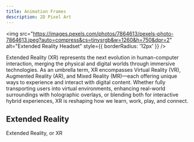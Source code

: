 ```yaml
---
title: Animation Frames
description: 2D Pixel Art
---
```


<img 
  src="https://images.pexels.com/photos/7864613/pexels-photo-7864613.jpeg?auto=compress&cs=tinysrgb&w=1260&h=750&dpr=2" 
  alt="Extended Reality Headset"
  style={{ borderRadius: '12px' }}
/>

Extended Reality (XR) represents the next evolution in human-computer interaction, merging the physical and digital worlds through immersive technologies. As an umbrella term, XR encompasses Virtual Reality (VR), Augmented Reality (AR), and Mixed Reality (MR)—each offering unique ways to experience and interact with digital content. Whether fully transporting users into virtual environments, enhancing real-world surroundings with holographic overlays, or blending both for interactive hybrid experiences, XR is reshaping how we learn, work, play, and connect. 

## Extended Reality
Extended Reality, or XR